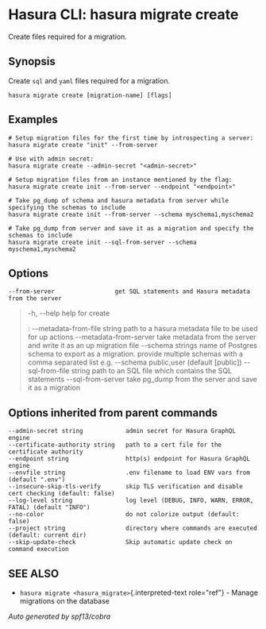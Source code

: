 
Hasura CLI: hasura migrate create
=================================

Create files required for a migration.

Synopsis
--------

Create `sql` and `yaml` files required for a migration.

    hasura migrate create [migration-name] [flags]

Examples
--------

    # Setup migration files for the first time by introspecting a server:
    hasura migrate create "init" --from-server

    # Use with admin secret:
    hasura migrate create --admin-secret "<admin-secret>"

    # Setup migration files from an instance mentioned by the flag:
    hasura migrate create init --from-server --endpoint "<endpoint>"

    # Take pg_dump of schema and hasura metadata from server while specifying the schemas to include
    hasura migrate create init --from-server --schema myschema1,myschema2

    # Take pg_dump from server and save it as a migration and specify the schemas to include
    hasura migrate create init --sql-from-server --schema myschema1,myschema2

Options
-------

    --from-server                 get SQL statements and Hasura metadata from the server

> -h, \--help help for create
>
> :   \--metadata-from-file string path to a hasura metadata file to be
>     used for up actions \--metadata-from-server take metadata from the
>     server and write it as an up migration file \--schema strings name
>     of Postgres schema to export as a migration. provide multiple
>     schemas with a comma separated list e.g. \--schema public,user
>     (default \[public\]) \--sql-from-file string path to an SQL file
>     which contains the SQL statements \--sql-from-server take pg\_dump
>     from the server and save it as a migration
>
Options inherited from parent commands
--------------------------------------

    --admin-secret string            admin secret for Hasura GraphQL engine
    --certificate-authority string   path to a cert file for the certificate authority
    --endpoint string                http(s) endpoint for Hasura GraphQL engine
    --envfile string                 .env filename to load ENV vars from (default ".env")
    --insecure-skip-tls-verify       skip TLS verification and disable cert checking (default: false)
    --log-level string               log level (DEBUG, INFO, WARN, ERROR, FATAL) (default "INFO")
    --no-color                       do not colorize output (default: false)
    --project string                 directory where commands are executed (default: current dir)
    --skip-update-check              Skip automatic update check on command execution

SEE ALSO
--------

-   `hasura migrate <hasura_migrate>`{.interpreted-text role="ref"} -
    Manage migrations on the database

*Auto generated by spf13/cobra*
